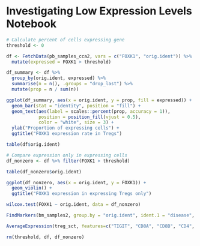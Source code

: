 # Investigating Low Expression Levels Notebook

```r

# Calculate percent of cells expressing gene
threshold <- 0

df <- FetchData(pb_samples_cca2, vars = c("FOXK1", "orig.ident")) %>%
  mutate(expressed = FOXK1 > threshold)

df_summary <- df %>%
  group_by(orig.ident, expressed) %>%
  summarise(n = n(), .groups = "drop_last") %>%
  mutate(prop = n / sum(n))

ggplot(df_summary, aes(x = orig.ident, y = prop, fill = expressed)) +
  geom_bar(stat = "identity", position = "fill") +
  geom_text(aes(label = scales::percent(prop, accuracy = 1)),
            position = position_fill(vjust = 0.5),
            color = "white", size = 3) +
  ylab("Proportion of expressing cells") +
  ggtitle("FOXK1 expression rate in Tregs")

table(df$orig.ident)

# Compare expression only in expressing cells
df_nonzero <- df %>% filter(FOXK1 > threshold)

table(df_nonzero$orig.ident)

ggplot(df_nonzero, aes(x = orig.ident, y = FOXK1)) +
  geom_violin() +
  ggtitle("FOXK1 expression in expressing Tregs only")

wilcox.test(FOXK1 ~ orig.ident, data = df_nonzero)

FindMarkers(bm_samples2, group.by = "orig.ident", ident.1 = "disease", ident.2 = "healthy", test.use = "MAST", features = "FOXK1")

AverageExpression(treg_sct, features=c("TIGIT", "CD8A", "CD8B", "CD4", "FOXK1", "MTOR", "HIF1A"), group.by=c("orig.ident"))

rm(threshold, df, df_nonzero)

```